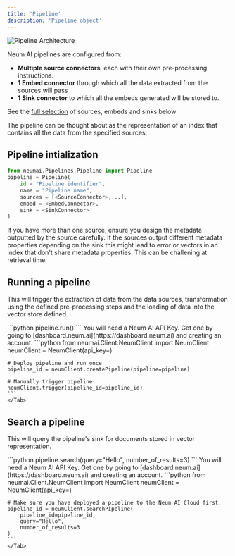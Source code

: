 ```yaml
---
title: 'Pipeline'
description: 'Pipeline object'
---
```


<img
  className="rounded-lg"
  src="/images/Pipeline_Taxonomy.png"
  alt="Pipeline Architecture"
/>

Neum AI pipelines are configured from:

- **Multiple source connectors**, each with their own pre-processing instructions.
- **1 Embed connector** through which all the data extracted from the sources will pass
- **1 Sink connector** to which all the embeds generated will be stored to.

<Note>See the [full selection](/connectors/introduction) of sources, embeds and sinks below </Note>

The pipeline can be thought about as the representation of an index that contains all the data from the specified sources.

## Pipeline intialization

```python Pipeline init
from neumai.Pipelines.Pipeline import Pipeline
pipeline = Pipeline(
    id = "Pipeline identifier",
    name = "Pipeline name",
    sources = [<SourceConnector>,...],
    embed = <EmbedConnector>,
    sink = <SinkConnector>
)
```

<Warning>If you have more than one source, ensure you design the metadata outputted by the source carefully. If the sources output different metadata properties depending on the sink this might lead to error or vectors in an index that don't share metadata properties. This can be challening at retrieval time.</Warning>

## Running a pipeline

This will trigger the extraction of data from the data sources, transformation using the defined pre-processing steps and the loading of data into the vector store defined.

<Tabs>
    <Tab title="Local">
    ```python
    pipeline.run()
    ```
    </Tab>
    <Tab title="Cloud">
    <Note>You will need a Neum AI API Key. Get one by going to [dashboard.neum.ai](https://dashboard.neum.ai) and creating an account.</Note>
    ```python 
    from neumai.Client.NeumClient import NeumClient
    neumClient = NeumClient(api_key=<INSERT NEUM API KEY>)

    # Deploy pipeline and run once
    pipeline_id = neumClient.createPipeline(pipeline=pipeline)

    # Manually trigger pipeline
    neumClient.trigger(pipeline_id=pipeline_id)
    ```
    </Tab>
</Tabs>

## Search a pipeline

This will query the pipeline's sink for documents stored in vector representation.

<Tabs>
    <Tab title="Local">
    ```python
    pipeline.search(query="Hello", number_of_results=3)
    ```
    </Tab>
    <Tab title="Cloud">
    <Note>You will need a Neum AI API Key. Get one by going to [dashboard.neum.ai](https://dashboard.neum.ai) and creating an account.</Note>
    ```python 
    from neumai.Client.NeumClient import NeumClient
    neumClient = NeumClient(api_key=<INSERT NEUM API KEY>)

    # Make sure you have deployed a pipeline to the Neum AI Cloud first.
    pipeline_id = neumClient.searchPipeline(
        pipeline_id=pipeline_id, 
        query="Hello", 
        number_of_results=3
    )
    ```
    </Tab>
</Tabs>